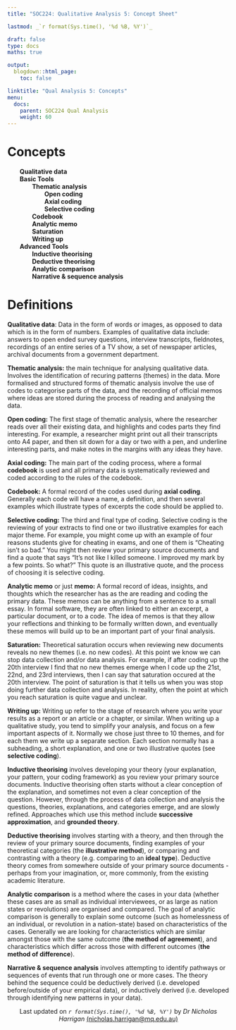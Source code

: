 ```yaml
---
title: "SOC224: Qualitative Analysis 5: Concept Sheet"

lastmod: _`r format(Sys.time(), '%d %B, %Y')`_

draft: false
type: docs
maths: true

output:
  blogdown::html_page:
    toc: false

linktitle: "Qual Analysis 5: Concepts"
menu:
  docs:
    parent: SOC224 Qual Analysis
    weight: 60
---
```


# Concepts 
<b style="padding-left: 2em">Qualitative data<br></b>
<b style="padding-left: 2em">Basic Tools<br></b>
<b style="padding-left: 4em">Thematic analysis<br></b>
<b style="padding-left: 6em">Open coding<br></b>
<b style="padding-left: 6em">Axial coding<br></b>
<b style="padding-left: 6em">Selective coding<br></b>
<b style="padding-left: 4em">Codebook<br></b>
<b style="padding-left: 4em">Analytic memo<br></b>
<b style="padding-left: 4em">Saturation<br></b>
<b style="padding-left: 4em">Writing up<br></b>
<b style="padding-left: 2em">Advanced Tools<br></b>
<b style="padding-left: 4em">Inductive theorising<br></b>
<b style="padding-left: 4em">Deductive theorising<br></b>
<b style="padding-left: 4em">Analytic comparison<br></b>
<b style="padding-left: 4em">Narrative & sequence analysis<br></b>

# Definitions

**Qualitative data**: Data in the form of words or images, as opposed to data which is in the form of numbers. Examples of qualitative data include: answers to open ended survey questions, interview transcripts, fieldnotes, recordings of an entire series of a TV show, a set of newspaper articles, archival documents from a government department. 

**Thematic analysis:** the main technique for analysing qualitative data. Involves the identification of recuring patterns (themes) in the data. More formalised and structured forms of thematic analysis involve the use of codes to categorise parts of the data, and the recording of official memos where ideas are stored during the process of reading and analysing the data. 

**Open coding:** The first stage of thematic analysis, where the researcher reads over all their existing data, and highlights and codes parts they find interesting. For example, a researcher might print out all their transcripts onto A4 paper, and then sit down for a day or two with a pen, and underline interesting parts, and make notes in the margins with any ideas they have.

**Axial coding:** The main part of the coding process, where a formal **codebook** is used and all primary data is systematically reviewed and coded according to the rules of the codebook. 

**Codebook:** A formal record of the codes used during **axial coding**. Generally each code will have  a name, a definition, and then several examples which illustrate types of excerpts the code should be applied to.

**Selective coding:** The third and final type of coding. Selective coding is the reviewing of your extracts to find one or two illustrative examples for each major theme. For example, you might come up with an example of four reasons students give for cheating in exams, and one of them is "Cheating isn't so bad." You might then review your primary source documents and find a quote that says "It's not like I killed someone. I improved my mark by a few points. So what?" This quote is an illustrative quote, and the process of choosing it is selective coding.

**Analytic memo** or just **memo:** A formal record of ideas, insights, and thoughts which the researcher has as the are reading and coding the primary data. These memos can be anything from a sentence to a small essay. In formal software, they are often linked to either an excerpt, a particular document, or to a code. The idea of memos is that they allow your reflections and thinking to be formally written down, and eventually these memos will build up to be an important part of your final analysis.

**Saturation:** Theoretical saturation occurs when reviewing new documents reveals no new themes (i.e. no new codes). At this point we know we can stop data collection and/or data analysis. For example, if after coding up the 20th interview I find that no new themes emerge when I code up the 21st, 22nd, and 23rd interviews, then I can say that saturation occured at the 20th interview. The point of saturation is that it tells us when you was stop doing further data collection and analysis. In reality, often the point at which you reach saturation is quite vague and unclear.

**Writing up:** Writing up refer to the stage of research where you write your results as a report or an article or a chapter, or similar. When writing up a qualitative study, you tend to simplify your analysis, and focus on a few important aspects of it. Normally we chose just three to 10 themes, and for each them we write up a separate section. Each section normally has a subheading, a short explanation, and one or two illustrative quotes (see **selective coding**). 

**Inductive theorising** involves developing your theory (your explanation, your pattern, your coding framework) as you review your primary source documents. Inductive theorising often starts without a clear conception of the explanation, and sometimes not even a clear conception of the question. However, through the process of data collection and analysis the questions, theories, explanations, and categories emerge, and are slowly refined. Approaches which use this method include **successive approximation**, and **grounded theory**.

**Deductive theorising** involves starting with a theory, and then through the review of your primary source documents, finding examples of your theoretical categories (the **illustrative method**), or comparing and contrasting with a theory (e.g. comparing to an **ideal type**). Deductive theory comes from somewhere outside of your primary source documents - perhaps from your imagination, or, more commonly, from the existing academic literature.

**Analytic comparison** is a method where the cases in your data (whether these cases are as small as individual interviewees, or as large as nation states or revolutions) are organised and compared. The goal of analytic comparison is generally to explain some outcome (such as homelessness of an individual, or revolution in a nation-state) based on characteristics of the cases. Generally we are looking for characteristics which are similar amongst those with the same outcome (**the method of agreement**), and characteristics which differ across those with different outcomes (**the method of difference**).

**Narrative & sequence analysis** involves attempting to identify pathways or sequences of events that run through one or more cases. The theory behind the sequence could be deductively derived (i.e. developed before/outside of your empirical data), or inductively derived (i.e. developed through identifying new patterns in your data).

<center>
Last updated on _`r format(Sys.time(), '%d %B, %Y')`_ by _Dr Nicholas Harrigan_ [(nicholas.harrigan@mq.edu.au)](mailto:nicholas.harrigan@mq.edu.au)
</center>
